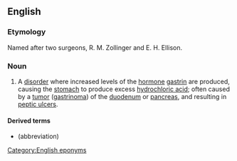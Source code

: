 ==English==

===Etymology===
Named after two surgeons, R. M. Zollinger and E. H. Ellison.

===Noun===
{{wikipedia}}
{{en-noun|head=[[Zollinger]]-[[Ellison]] [[syndrome]]|-}}

# {{lb|en|medicine}} A [[disorder]] where increased levels of the [[hormone]] [[gastrin]] are produced, causing the [[stomach]] to produce excess [[hydrochloric acid]]; often caused by a [[tumor]] ([[gastrinoma]]) of the [[duodenum]] or [[pancreas]], and resulting in [[peptic ulcer]]s.

====Derived terms====
* {{l|en|ZE}} (abbreviation)

[[Category:English eponyms]]